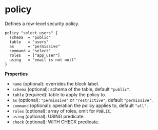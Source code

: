 # policy

Defines a row-level security policy.

```hcl
policy "select_users" {
  schema  = "public"
  table   = "users"
  as      = "permissive"
  command = "select"
  roles   = ["app_user"]
  using   = "email is not null"
}
```

**Properties**

- `name` (optional): overrides the block label.
- `schema` (optional): schema of the table, default `"public"`.
- `table` (required): table to apply the policy to.
- `as` (optional): `"permissive"` or `"restrictive"`, default `"permissive"`.
- `command` (optional): operation the policy applies to, default `"all"`.
- `roles` (optional): array of roles, omit for `PUBLIC`.
- `using` (optional): USING predicate.
- `check` (optional): WITH CHECK predicate.
